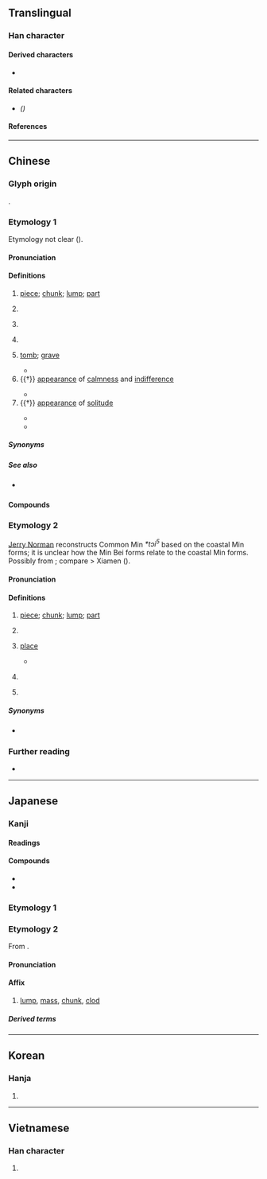 {{also|凷|块}}
{{character info/new}}
==Translingual==

===Han character===
{{Han char|rn=32|rad=土|as=10|sn=13|four=46113|canj=GHUI|ids=⿰土鬼}}

====Derived characters====
* {{l|mul|[[𤐡]], [[𤮟]], [[𭻻]]}}

====Related characters====
* {{l|mul|[[块]]}} ''({{w|Simplified Chinese}})''

====References====
{{Han ref|kx=0235.010|dkj=05319|dj=0472.280|hdz=10464.170|uh=584A}}

----

==Chinese==
{{zh-forms|s=块|alt=凷}}

===Glyph origin===
{{Han etym}}
{{Han compound|土|鬼|ls=psc|c1=s|c2=p|t1=earth; dust}}.

===Etymology 1===
Etymology not clear ({{zh-ref|Schuessler, 2007}}).

====Pronunciation====
{{zh-pron
|m=kuài,er=y
|m-s=kuai3
|c=faai3
|c-t=
|g=
|h=pfs=khoai;gd=kuai4
|j=
|mb=ko̿
|md=kuái
|mn=khoài
|mn-t=go3
|w=2khue
|x=
|ma=y
|dial=1
|mc=y
|oc=y
|cat=n,cl,a
}}

====Definitions====
{{zh-hanzi}}

# [[piece]]; [[chunk]]; [[lump]]; [[part]]
#: {{zh-x|把 肉 切成 小 塊。|Cut the meat into bite-sized '''pieces'''.}}
#: {{zh-x|它 被 割 成 了 三 塊。|It was cut into three '''parts'''.}}
# {{lb|zh|colloquial}} {{zh-classifier|[[money]]|t=[[yuan]]; [[dollar]]; [[buck]]}}
#: {{zh-x|你 給 三 塊，就 可以 了。|If you give 3 '''yuan''', it'll be enough.}}
#: {{zh-x|一 塊 錢|a '''[[yuan]]'''; a '''[[dollar]]'''}}
#: {{zh-x|九 塊 一 毛|9.10 '''[[yuan]]'''}}
# {{zh-classifier|piece of something ([[food]], [[cloth]], [[stone]])|t=piece; chunk; [[slab]]}}
#: {{zh-x|一 塊 蛋糕|a '''slice''' of cake}}
#: {{zh-x|一 塊 木頭|a '''piece''' of wood}}
#: {{zh-x|呢{nei1} 塊 木|this '''piece''' of wood|C}}
#: {{zh-x|呢{nei1} 塊 肉|this '''slab''' of meat|C}}
# {{zh-classifier|[[area]]s of [[land]]|t=[[plot]]; [[tract]]; area}}
#: {{zh-x|呢{nei1} 塊 地|this '''plot''' of land|C}}
# {{lb|zh|Sichuan|obsolete}} [[tomb]]; [[grave]]
#* {{zh-x|蜀 人 呼 老弱 為 波，墳塚 為 塊，其 塊 即 ^趙 畚 相公 墳 也。||CL|ref={{lang|zh|何光遠}}, {{w2|zh|pref=《|s:鑑誡錄|鑑誡錄|suf=·}}{{w2|zh|s:鑑誡錄/卷二#鬼傳書|鬼傳|suf=》}}}}
# {{†}} [[appearance]] of [[calmness]] and [[indifference]]
#: {{zh-alt-inline|魁}}
#* {{zh-x|王 世子，子 也，塊 然 受 諸侯 之 尊 己，而 立 乎 其 位，是 不 子 也。|ref={{w2|zh|pref=《|穀梁傳|suf=·}}{{w2|zh|s:春秋穀梁傳/僖公#僖公五年|僖公五年|suf=》}} ([[w:Guliang Zhuan|''Guliang Zhuan'']])}}
# {{†}} [[appearance]] of [[solitude]]
#: {{zh-alt-inline|魁}}
#* {{zh-x|塊 獨 守 此 曲 隅 兮，然 欿 切 而 永 歎。|ref=Chuci}}
#* {{zh-x|彫 琢 復 朴，塊 然 獨 以 其 形 立。紛 而 封 哉，一 以 是 終。|ref=Zhuangzi}}

=====Synonyms=====
{{zh-dial|元}}

=====See also=====
* {{q|Cantonese}} {{zh-l|嚿}}

====Compounds====
{{zh-der|一塊|一塊兒|一塊肉|一窩一塊|三窩兩塊|冰塊|卵塊|叢塊根|四方塊兒|土塊|塊根|塊然|塊然獨處|塊磊|塊莖|塊頭|壘塊|大卸八塊|大塊|大塊兒|大塊文章|大塊頭|大煠八塊|大解八塊|大陸板塊|寢苫枕塊|成團打塊|方塊|方塊字|方塊舞|板塊|板塊構造|板塊運動|枕塊|株塊|模塊|消波塊|炒麵塊子|腫塊|瓦塊|痞塊|石塊|砌塊建築|磊塊|累塊積蘇|苫塊|葉塊繁殖|藉草枕塊|血塊|這塊兒|酒澆壘塊|韓盧逐塊|風疹塊|魔術方塊}}

===Etymology 2===
[[w:Jerry Norman (sinologist)|Jerry Norman]] reconstructs Common Min ''*tɔi<sup>5</sup>'' based on the coastal Min forms; it is unclear how the Min Bei forms relate to the coastal Min forms. Possibly from {{och-l|段|section; segment}}; compare {{och-l|短|short}} > Xiamen {{cog|nan-hok|-}} {{m|und|té}} ({{zh-ref|Coblin, n.d.}}).

====Pronunciation====
{{zh-pron
|mb=tī
|md=dó̤i
|mn=xm,zz,tp,kh,tn,yl,mg,hc,tc,jj,ph:tè/qz,lk,sx,km,hc:tèr
|dial=2
|cat=n,cls
}}

====Definitions====
{{zh-hanzi}}

# {{lb|zh|Min}} [[piece]]; [[chunk]]; [[lump]]; [[part]]
# {{lb|zh|Min}} {{zh-classifier|piece of something ([[food]], [[cloth]], [[stone]])|t=piece; chunk; [[slab]]}}
# {{lb|zh|Min Dong|Teochew}} [[place]]
#: {{zh-x|底塊|where|MD|tr=diē-dó̤i}}
#* {{R:zhx-teo:Fielde Dictionary|zhx-teo|{{l|zhx-teo||無|tr=bô̤}}|16}}
#*: {{zh-x|無 塊 好 歇|tr=bho5 '''go3''' ho2 hiah4|nowhere to stop|MN-T}}
#*: {{zh-x|無 塊 好 放|tr=bho5 '''go3''' ho2 bang3|no place to put it in|MN-T}}
# {{lb|zh|Min Dong|colloquial}} {{zh-classifier|[[money]]|t=[[yuan]]; [[dollar]]; [[buck]]}}
# {{lb|zh|Min Dong}} {{zh-classifier|[[place]]s}}

=====Synonyms=====
* {{sense|yuan}} {{q|see dialectal synonyms table above}}

===Further reading===
* {{thcwd|9382}}

{{zh-cat|Beginning}}

----

==Japanese==

===Kanji===
{{ja-kanji|grade=c|rs=土10}}

====Readings====
{{ja-readings
|goon=け
|kanon=かい
|kun=かたまり-, つちくれ-
}}

====Compounds====
* {{ja-r|酸%塊|ス%グリ}}
* {{ja-r|松塊|マツホド}}

===Etymology 1===
{{ja-kanjitab|かたまり|yomi=kun}}

{{ja-see|固まり}}

===Etymology 2===
{{ja-kanjitab|かい|yomi=kanon}}

From {{der|ja|ltc|sort=かい|-}} {{ltc-l|塊}}.

====Pronunciation====
{{ja-pron|かい|yomi=kanon}}

====Affix====
{{ja-pos|affix|かい}}

# [[lump]], [[mass]], [[chunk]], [[clod]]

=====Derived terms=====
{{col3-u|ja
|{{ja-r|塊茎|かいけい}}
|{{ja-r|塊鉱|かいこう}}
|{{ja-r|塊根|かいこん}}
|{{ja-r|塊%状|かい%じょう}}
|{{ja-r|塊然|かいぜん}}
|{{ja-r|塊村|かいそん}}
|{{ja-r|塊炭|かいたん}}
|{{ja-r|塊%土|かい%ど}}
|{{ja-r|一塊|いっかい}}
|{{ja-r|岩塊|がんかい}}
|{{ja-r|凝%塊|ぎょう%かい}}
|{{ja-r|金塊|きんかい}}
|{{ja-r|血塊|けっかい}}
|{{ja-r|山塊|さんかい}}
|{{ja-r|集%塊|しゅう%かい}}
|{{ja-r|小%塊|しょう%かい}}
|{{ja-r|水塊|すいかい}}
|{{ja-r|石塊|せっかい}}
|{{ja-r|団塊|だんかい}}
|{{ja-r|地%塊|ち%かい}}
|{{ja-r|鋳%塊|ちゅう%かい}}
|{{ja-r|土%塊|ど%かい}}
|{{ja-r|肉塊|にくかい}}, {{ja-r|肉塊|にっかい}}
|{{ja-r|氷%塊|ひょう%かい}}
|{{ja-r|糞塊|ふんかい}}
|{{ja-r|磊塊|らいかい}}
|{{ja-r|卵塊|らんかい}}
|{{ja-r|陸塊|りくかい}}
}}

----

==Korean==

===Hanja===
{{ko-hanja|hangeul=괴|mr=koe}}

# {{rfdef|ko|sort=土10}}

----

==Vietnamese==

===Han character===
{{vi-hantu|[[khối]], [[cỏi]], [[khỏi]], [[hòn]], [[khói]]|rs=土10}}

# {{rfdef|vi}}